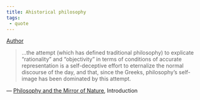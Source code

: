 ```yaml
---
title: Ahistorical philosophy
tags:
 - quote
---
```


[Author](/docs/phil/people/Richard Rorty.html)

> ...the attempt (which has defined traditional philosophy) to explicate "rationality" and "objectivity" in terms of conditions of accurate representation is a self-deceptive effort to eternalize the normal discourse of the day, and that, since the Greeks, philosophy's self-image has been dominated by this attempt.

 — [Philosophy and the Mirror of Nature](/docs/phil/works/Philosophy and the Mirror of Nature.html), Introduction